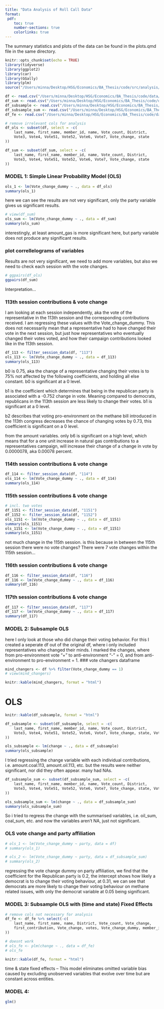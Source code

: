 ```yaml
---
title: "Data Analysis of Roll Call Data"
format:
 pdf:
    toc: true
    number-sections: true
    colorlinks: true
---
```

The summary statistics and plots of the data can be found in the plots.qmd file in the same directory.
```r
knitr::opts_chunk$set(echo = TRUE)
library(tidyverse)
library(ggplot2)
library(car)
library(GGally)
library(plm)
source("/Users/minna/Desktop/HSG/Economics/BA_Thesis/code/src/analysis/prep_analysis.R")

df <- read.csv("/Users/minna/Desktop/HSG/Economics/BA_Thesis/code/data/analysis/df.csv")
df_sum <- read.csv("/Users/minna/Desktop/HSG/Economics/BA_Thesis/code/data/analysis/df_sum.csv")
df_subsample <- read.csv("/Users/minna/Desktop/HSG/Economics/BA_Thesis/code/data/analysis/df_subsample.csv")
df_subsample_sum <- read.csv("/Users/minna/Desktop/HSG/Economics/BA_Thesis/code/data/analysis/df_subsample_sum.csv")
df_fe <- read.csv("/Users/minna/Desktop/HSG/Economics/BA_Thesis/code/data/analysis/df_fe.csv")
```

```r
# remove irrelevant cols for analysis
df_ols <- subset(df, select = -c(
    last_name, first_name, member_id, name, Vote_count, District,
    Vote3, Vote4, Vote51, Vote52, Vote6, Vote7, Vote_change, state
))

df_sum <- subset(df_sum, select = -c(
    last_name, first_name, member_id, name, Vote_count, District,
    Vote3, Vote4, Vote51, Vote52, Vote6, Vote7, Vote_change, state
))
```

### MODEL 1: Simple Linear Probability Model (OLS)
```r
ols_1 <- lm(Vote_change_dummy ~ ., data = df_ols)
summary(ols_1)
```

here we can see the results are not very significant, only the party variable gives us significant results.
```r
# view(df_sum)
ols_sum <- lm(Vote_change_dummy ~ ., data = df_sum)
summary(ols_sum)
```

interestingly, at least amount_gas is more significant here, but party variable does not produce any significant results.

### plot correllelograms of variables 

Results are not very significant, we need to add more variables, but also we need to check each session with the vote changes. 

```r
# ggpairs(df_ols)
ggpairs(df_sum)

```

Interpretation...

### 113th session contributions & vote change
I am looking at each session independently, aka the vote of the representative in the 113th session and the corresponding contributions received. I am regressing these values with the Vote_change_dummy. This does not necessarily mean that a representative had to have changed their vote in the next session, but just how representatives who eventually changed their votes voted, and how their campaign contributions looked like in the 113th session.

```r
df_113 <- filter_session_data(df, "113")
ols_113 <- lm(Vote_change_dummy ~ ., data = df_113)
summary(ols_113)
```

b0 is 0.75, aka the change of a representative changing their votes is to 75% not affected by the following coefficients, and holding all else constant. b0 is significant at a 0 level.

b1 is the coefficient which determines that being in the republican party is associated with a -0.752 change in vote. Meaning compared to democrats, republicans in the 113th session are less likely to change their votes. b1 is significant at a 0 level.

b2 describes that voting pro-environment on the methane bill introduced in the 113th congress decreases the chance of changing votes by 0.73, this coefficient is significant on a 0 level. 

from the amount variables. only b6 is significant on a high level, which means that for a one unit increase in natural gas contributions to a representatives campaign, will increase their change of a change in vote by 0.0000078, aka 0.00078 percent.

### 114th session contributions & vote change

```r
df_114 <- filter_session_data(df, "114")
ols_114 <- lm(Vote_change_dummy ~ ., data = df_114)
summary(ols_114)
```

### 115th session contributions & vote change
```r
# incl. two votes
df_1151 <- filter_session_data(df, "1151")
df_1152 <- filter_session_data(df, "1152")
ols_1151 <- lm(Vote_change_dummy ~ ., data = df_1151)
summary(ols_1151)
ols_1151 <- lm(Vote_change_dummy ~ ., data = df_1151)
summary(ols_1151)
```

not much change in the 115th session. is this because in between the 115th session there were no vote changes? There were 7 vote changes within the 115th session...

### 116th session contributions & vote change

```r
df_116 <- filter_session_data(df, "116")
df_116 <- lm(Vote_change_dummy ~ ., data = df_116)
summary(df_116)
```

### 117th session contributions & vote change

```r
df_117 <- filter_session_data(df, "117")
df_117 <- lm(Vote_change_dummy ~ ., data = df_117)
summary(df_117)
```

### MODEL 2: Subsample OLS 
here I only look at those who did change their voting behavior. For this I created a seperate df out of the original df, where i only included representatives who changed their minds. I marked the changes, where from pro-environment vote "+" to anti-environment "-" = 0, and from anti-environment to pro-environment = 1. 
### vote changers dataframe
```r
mind_changers <- df %>% filter(Vote_change_dummy == 1)
# view(mind_changers)

knitr::kable(mind_changers, format = "html")
```

# OLS
```r
knitr::kable(df_subsample, format = "html")

df_subsample <- subset(df_subsample, select = -c(
    last_name, first_name, member_id, name, Vote_count, District,
    Vote3, Vote4, Vote51, Vote52, Vote6, Vote7, Vote_change, state, Vote_change_dummy
))

ols_subsample <- lm(change ~ ., data = df_subsample)
summary(ols_subsample)
```

I tried regressing the change variable with each individual contributions, i.e. amount.coal.113, amount.oil.113, etc. but the results were neither significant, nor did they often appear. many had NAs.

```r
df_subsample_sum <- subset(df_subsample_sum, select = -c(
    last_name, first_name, member_id, name, Vote_count, District,
    Vote3, Vote4, Vote51, Vote52, Vote6, Vote7, Vote_change, state, Vote_change_dummy
))

ols_subsample_sum <- lm(change ~ ., data = df_subsample_sum)
summary(ols_subsample_sum)
```

So i tried to regress the change with the summarised variables, i.e. oil_sum, coal_sum, etc. and now the variables aren't NA, just not significant.


### OLS vote change and party affiliation
```r
# ols_1 <- lm(Vote_change_dummy ~ party, data = df)
# summary(ols_1)

# ols_2 <- lm(Vote_change_dummy ~ party, data = df_subsample_sum)
# summary(ols_2)
```

regressing the vote change dummy on party affiliation, we find that the coefficient for the Republican party is 0.2, the intercept shows how likely a democrat is to change their voting behaviour, at 0.31, we can see that democrats are more likely to change their voting behaviour on methane related issues, with only the democrat variable at 0.05 being significant.

### MODEL 3: Subsample OLS with (time and state) Fixed Effects

```r
# remove cols not necessary for analysis
df_fe <- df_fe %>% select(-c(
    last_name, first_name, name, District, Vote_count, Vote_change,
    first_contribution, Vote_change, votes, Vote_change_dummy, member_id, Vote3, Vote4, Vote51, Vote52, Vote6, Vote7
))

# doesnt work
# ols_fe <- plm(change ~ ., data = df_fe)
# ols_fe
```


```r
knitr::kable(df_fe, format = "html")
```

time & state fixed effects --  This model eliminates omitted variable bias caused by excluding unobserved variables that evolve over time but are constant across entities.


### MODEL 4: 
```r
glm()

```